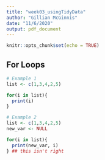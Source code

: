 ```yaml
---
title: "week03_usingTidyData"
author: "Gillian McGinnis"
date: "11/6/2020"
output: pdf_document
---
```


```r
knitr::opts_chunk$set(echo = TRUE)
```

## For Loops
```r
# Example 1
list <- c(1,3,4,2,5)

for(i in list){
  print(i)
}
```

```r
# Example 2
list <- c(1,3,4,2,5)
new_var <- NULL

for(i in list){
  print(new_var, i)
} ## this isn't right
```


